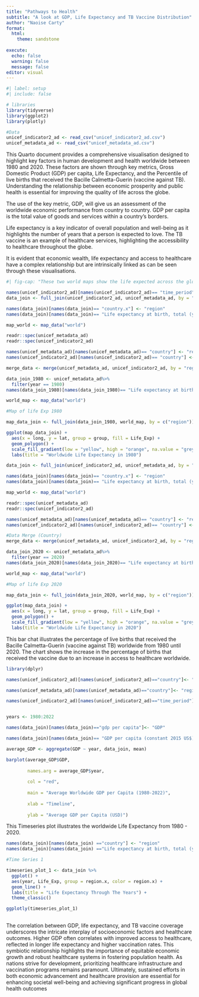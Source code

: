 ```yaml
---
title: "Pathways to Health"
subtitle: "A look at GDP, Life Expectancy and TB Vaccine Distribution"
author: "Naoise Carty"
format:
  html:
    theme: sandstone
    
execute:
  echo: false
  warning: false
  message: false
editor: visual
---
```


```r
#| label: setup
#| include: false

# libraries
library(tidyverse)
library(ggplot2)
library(plotly)

#Data
unicef_indicator2_ad <- read_csv("unicef_indicator2_ad.csv")
unicef_metadata_ad <- read_csv("unicef_metadata_ad.csv")

```

This Quarto document provides a comprehensive visualisation designed to highlight key factors in human development and health worldwide between 1980 and 2020. These factors are shown through key metrics, Gross Domestic Product (GDP) per capita, Life Expectancy, and the Percentile of live births that received the Bacille Calmetta-Guerin (vaccine against TB). Understanding the relationship between economic prosperity and public health is essential for improving the quality of life across the globe.

The use of the key metric, GDP, will give us an assessment of the worldwide economic performance from country to country. GDP per capita is the total value of goods and services within a country’s borders.

Life expectancy is a key indicator of overall population and well-being as it highlights the number of years that a person is expected to love. The TB  vaccine is an example of healthcare services, highlighting the accessibility to healthcare throughout the globe.

It is evident that economic wealth, life expectancy and access to healthcare have a complex relationship but are intrinsically linked as can be seen through these visualisations.

```r
#| fig-cap: "These two world maps show the life expected across the globe in two different years. By illustrating these two metrics in two different years, the improvements in both life expectancy and GDP can be observed. Although the relationship between life expectancy and GDP is not linear, GDP can be an influencing factor on a country’s life expectancy, GDP can be an influencing factor on a country’s average life expectancy as a higher GDP often correlates with access to healthcare services, education, and clean sanitation. However, the relationship between life expectancy and GDP is complex and can vary as represented in these maps."

names(unicef_indicator2_ad)[names(unicef_indicator2_ad)== "time_period"] <- "year"
data_join <- full_join(unicef_indicator2_ad, unicef_metadata_ad, by = "year")

names(data_join)[names(data_join)== "country.x"] <- "region"
names(data_join)[names(data_join)== "Life expectancy at birth, total (years)"] <- "Life_Exp"

map_world <- map_data("world")

readr::spec(unicef_metadata_ad)
readr::spec(unicef_indicator2_ad)

names(unicef_metadata_ad)[names(unicef_metadata_ad)== "country"] <- "region"
names(unicef_indicator2_ad)[names(unicef_indicator2_ad)== "country"] <- "region"

merge_data <- merge(unicef_metadata_ad, unicef_indicator2_ad, by = "region", all = TRUE)

data_join_1980 <- unicef_metadata_ad%>%
  filter(year == 1980)
names(data_join_1980)[names(data_join_1980)== "Life expectancy at birth, total (years)"] <- "Life_Exp"

world_map <- map_data("world")

#Map of life Exp 1980

map_data_join <- full_join(data_join_1980, world_map, by = c("region"))

ggplot(map_data_join) +
  aes(x = long, y = lat, group = group, fill = Life_Exp) +
  geom_polygon() +
  scale_fill_gradient(low = "yellow", high = "orange", na.value = "grey") +
  labs(title = "Worldwide Life Expectancy in 1980")


```





```r


data_join <- full_join(unicef_indicator2_ad, unicef_metadata_ad, by = "year")

names(data_join)[names(data_join)== "country.x"] <- "region"
names(data_join)[names(data_join)== "Life expectancy at birth, total (years)"] <- "Life_Exp"

map_world <- map_data("world")

readr::spec(unicef_metadata_ad)
readr::spec(unicef_indicator2_ad)

names(unicef_metadata_ad)[names(unicef_metadata_ad)== "country"] <- "region"
names(unicef_indicator2_ad)[names(unicef_indicator2_ad)== "country"] <- "region"

#Data Merge (Country)
merge_data <- merge(unicef_metadata_ad, unicef_indicator2_ad, by = "region", all = TRUE)

data_join_2020 <- unicef_metadata_ad%>%
  filter(year == 2020)
names(data_join_2020)[names(data_join_2020)== "Life expectancy at birth, total (years)"] <- "Life_Exp"

world_map <- map_data("world")

#Map of life Exp 2020

map_data_join <- full_join(data_join_2020, world_map, by = c("region"))

ggplot(map_data_join) +
  aes(x = long, y = lat, group = group, fill = Life_Exp) +
  geom_polygon() +
  scale_fill_gradient(low = "yellow", high = "orange", na.value = "grey") +
  labs(title = "Worldwide Life Expectancy in 2020")
```


This bar chat illustrates the percentage of live births that received the Bacille Calmetta-Guerin (vaccine against TB) worldwide from 1980 until 2020. The chart shows the increase in the percentage of births that received the vaccine due to an increase in access to healthcare worldwide.

```r

library(dplyr)

names(unicef_indicator2_ad)[names(unicef_indicator2_ad)=="country"]<- "region"

names(unicef_metadata_ad)[names(unicef_metadata_ad)=="country"]<- "region"

names(unicef_indicator2_ad)[names(unicef_indicator2_ad)=="time_period"]<-"year"


years <- 1980:2022

names(data_join)[names(data_join)=="gdp per capita"]<- "GDP"

names(data_join)[names(data_join)== "GDP per capita (constant 2015 US$)"]<- "GDP"

average_GDP <- aggregate(GDP ~ year, data_join, mean)

barplot(average_GDP$GDP,
        
        names.arg = average_GDP$year,
        
        col = "red",
        
        main = "Average Worldwide GDP per Capita (1980-2022)",
        
        xlab = "Timeline",
        
        ylab = "Average GDP per Capita (USD)")
```

This Timeseries plot illustrates the worldwide Life Expectancy from 1980 - 2020.

```r


names(data_join)[names(data_join) =="country"] <- "region"
names(data_join)[names(data_join) =="Life expectancy at birth, total (years)"] <- "Life_Exp"

#Time Series 1

timeseries_plot_1 <- data_join %>%
  ggplot() +
  aes(year, Life_Exp, group = region.x, color = region.x) +
  geom_line() +
  labs(title = "Life Expectancy Through The Years") +
  theme_classic()

ggplotly(timeseries_plot_1)
    
```
The correlation between GDP, life expectancy, and TB vaccine coverage underscores the intricate interplay of socioeconomic factors and healthcare outcomes. Higher GDP often correlates with improved access to healthcare, reflected in longer life expectancy and higher vaccination rates. This symbiotic relationship highlights the importance of equitable economic growth and robust healthcare systems in fostering population health. As nations strive for development, prioritizing healthcare infrastructure and vaccination programs remains paramount. Ultimately, sustained efforts in both economic advancement and healthcare provision are essential for enhancing societal well-being and achieving significant progress in global health outcomes